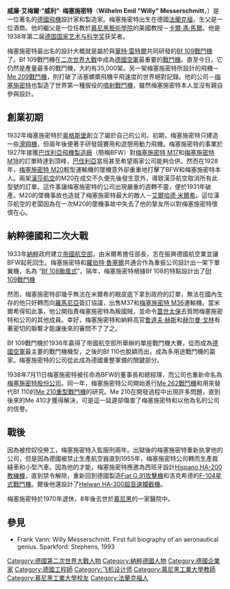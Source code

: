 {{Infobox Person
|name          = 威利·梅塞施密特
|image         = Bundesarchiv Bild 146-1969-169-19, Willy Messerschmitt.jpg
|image_size    = 250px
|caption       = ''Willy Messerschmitt''
|birth_name    =
|birth_date    = 1898年6月26日
|birth_place   = [[德國|德國]][[法蘭克福|法蘭克福]]
|death_date    =1978年9月15日
|death_place   = [[德國|德國]][[慕尼黑|慕尼黑]]
|death_cause   = 
|resting_place = 
|resting_place_coordinates = 
|residence     = 
|nationality   = [[德國|德國]]
|other_names   = 
|known_for     = 
|education     = 
|employer      = 
|occupation    = 
|home_town     = 
|title         = 
|salary        = 
|networth      = 
|height        = 
|weight        = 
|term          = 
|predecessor   = 
|successor     = 
|party         = 
|boards        = 
|religion      = 
|spouse        = 
|partner       = 
|children      = 
|parents       = 
|relatives     = 
|signature     = 
|website       = 
|footnotes     = 
}}

'''威廉·艾梅爾·“威利”· 梅塞施密特'''（'''Wilhelm Emil "Willy" Messerschmitt'''，{{Bd|1898年|6月26日|1978年|9月15日}}）是一位著名的[[德國|德國]][[飛機|飛機]]設計家和製造家。梅塞施密特出生在德國[[法蘭克福|法蘭克福]]，生父是一位酒商。他的繼父是一位任教於[[慕尼黑藝術學院|慕尼黑藝術學院]]的美國教授－[[卡爾·馮·馬爾|卡爾·馮·馬爾]]。他是1938年第二届[[德国国家艺术与科学奖|德国国家艺术与科学奖]]获奖者。

梅塞施密特最出名的設計大概就是屬於與[[華特·雷特爾|華特·雷特爾]]共同研發的[[Bf_109戰鬥機|Bf 109戰鬥機]]了。Bf 109戰鬥機在[[二次世界大戰|二次世界大戰]]中成為[[德國空軍|德國空軍]]最重要的[[戰鬥機|戰鬥機]]。直至今日，它仍然是產量最多的戰鬥機，大約有35,000架。另一架梅塞施密特所設計的飛機－[[Me_209戰鬥機|Me 209戰鬥機]]，則打破了活塞螺槳飛機平飛速度的世界絕對記錄。他的公司－[[梅塞施密特|梅塞施密特]]也製造了世界第一種服役的[[噴射機|噴射戰鬥機]]，雖然梅塞施密特本人並沒有親自參與設計。

==創業初期==
1932年梅塞施密特於[[奥格斯堡|奥格斯堡]]創立了屬於自己的公司。初期，梅塞施密特只建造一些[[滑翔機|滑翔機]]，但兩年後便著手研發競賽用和遊憩用動力飛機。梅塞施密特的事業於1927年接獲[[巴伐利亞飛機製造廠|巴伐利亞飛機製造廠]]（簡稱BFW）對[[梅塞施密特_M17|梅塞施密特 M17]]和[[梅塞施密特_M18|梅塞施密特 M18]]的訂單時達到頂峰，[[巴伐利亞|巴伐利亞]]當局甚至希望兩家公司能夠合併。然而在1928年，[[梅塞施密特_M20|梅塞施密特 M20]]輕型運輸機的墜機意外卻重重地打擊了BFW和梅塞施密特本人。兩架[[德国汉莎航空|漢莎航空]]的M20在成交不久便先後發生意外，導致漢莎航空取消所有此型號的訂單。這件事讓梅塞施密特的公司出現嚴重的週轉不靈，便於1931年破產。M20的墜機事故也造就了梅塞施密特最大的敵人－[[艾爾哈德·米爾希|艾爾哈德·米爾希]]。這位漢莎航空的老闆因為在一次M20的墜機事故中失去了他的摯友所以對梅塞施密特懷恨在心。

==納粹德國和二次大戰==
1933年[[納粹德國|納粹]]政府建立[[帝國航空部|帝國航空部]]，由米爾希擔任部長，志在振興德國航空業並讓BFW起死回生。梅塞施密特和[[羅伯特·魯塞爾|羅伯特·魯塞爾]]共通合作為重振公司設計出一架下單翼機，名為 “[[Bf_108颱風式|Bf 108颱風式]]”。隔年，梅塞施密特根據Bf 108的特點設計出了[[Bf_109戰鬥機|Bf 109戰鬥機]]

然而，梅塞施密特卻幾乎無法在米爾希的眼皮底下拿到政府的訂單，無法在國內生存的他只好轉而向[[羅馬尼亞|羅馬尼亞]]簽訂協議，出售M37和[[梅塞施密特_M36|梅塞施密特 M36]]運輸機。當米爾希得知此事，他公開指責梅塞施密特為叛國賊，並命令[[蓋世太保|蓋世太保]]去質問梅塞施密特和公司的其他成員。幸好，梅塞施密特和納粹高官[[鲁道夫·赫斯|鲁道夫·赫斯]]和[[赫尔曼·戈林|赫尔曼·戈林]]有著密切的聯繫才能讓後來的審問不了了之。

Bf 109戰鬥機於1936年贏得了帝國航空部所舉辦的單座戰鬥機大賽，從而成為[[德國空軍|德國空軍]]最主要的戰鬥機機型，之後的Bf 110也脫穎而出，成為多用途戰鬥機的贏家。梅塞施密特的公司從此成為德國重整軍備的關鍵部分。

1938年7月11日梅塞施密特被任命為BFW的董事長和總經理，而公司也重新命名為[[梅塞施密特|梅塞施密特股份公司]]。同一年，梅塞施密特公司開始進行[[Me_262戰鬥機|Me 262戰鬥機]]和用來替代Bf 110的[[Me_210戰鬥機|Me 210重型戰鬥機]]的研究。Me 210在開發過程中出現許多問題，直到後來的Me 410才獲得解決，可是這一延遲卻傷害了梅塞施密特和以他為名的公司的信譽。

==戰後==
因為被控奴役勞工，梅塞施密特入監服刑兩年。出獄後的梅塞施密特重新执掌他的公司，但是因為德國被禁止生產航空器直到1955年，梅塞施密特公司轉而生產裁縫車和小型汽車。因為他的才能，梅塞施密特應邀為西班牙設計[[Hispano_HA-200教練機|Hispano HA-200教練機]]，直到禁令解除，重新回到德國製造[[Fiat_G.91攻擊機|Fiat G.91攻擊機]]和洛克希德的[[F-104星式戰鬥機|F-104星式戰鬥機]]。爾後他還設計了[[Helwan_HA-300攔截機|Helwan HA-300超音速攔截機]]。

梅塞施密特於1970年退休，8年後去世於[[慕尼黑|慕尼黑]]的一家醫院中。

==參見==
* Frank Vann: Willy Messerschmitt. First full biography of an aeronautical genius. Sparkford: Stephens, 1993


{{Authority control}}
{{DEFAULTSORT:Messerschmitt, Willy}}
[[Category:德國第二次世界大戰人物|Category:德國第二次世界大戰人物]]
[[Category:納粹德國人物|Category:納粹德國人物]]
[[Category:德國企業家|Category:德國企業家]]
[[Category:德國工程師|Category:德國工程師]]
[[Category:飞机设计师|Category:飞机设计师]]
[[Category:慕尼黑工業大學教師|Category:慕尼黑工業大學教師]]
[[Category:慕尼黑工業大學校友|Category:慕尼黑工業大學校友]]
[[Category:法蘭克福人|Category:法蘭克福人]]